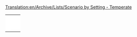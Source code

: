 [[Translation:en/Archive/Lists/Scenario by Setting - Temperate]]
{{en/Scenarios by setting}}

{|
|-
|style="border:none;background:white"|
{{en/Scenario/Italy}}

|style="border:none;background:white"|
{{en/Scenario/Water and Mountains}}

|style="border:none;background:white"|
{{en/Scenario/Florida}}

|-
|style="border:none;background:white"|
{{en/Scenario/Kloof}}

|style="border:none;background:white"|
{{en/Scenario/Land of Floods}}

|style="border:none;background:white"|
{{en/Scenario/Denmark}}

|-
|style="border:none;background:white"|
{{en/Scenario/Europe}}

|style="border:none;background:white"|
{{en/Scenario/United Kingdom}}

|style="border:none;background:white"|
{{en/Scenario/Get Your Ships}}

|-
|style="border:none;background:white"|
{{en/Scenario/Lakes}}

|style="border:none;background:white"|
{{en/Scenario/New Industries 2}}

|style="border:none;background:white"|
{{en/Scenario/Super Britania}}

|-
|style="border:none;background:white"|
{{en/Scenario/Verdant Islands}}

|style="border:none;background:white"|
{{en/Scenario/CarstsMonsterScenario v3}}

|style="border:none;background:white"|
{{en/Scenario/CarstsTrainingScenario v3}}

|-
|style="border:none;background:white"|
{{en/Scenario/CarstsWorldScenario}}

|style="border:none;background:white"|
{{en/Scenario/New Zealand North Island}}

|style="border:none;background:white"|
{{en/Scenario/GR Revised}}

|-
|style="border:none;background:white"|
{{en/Scenario/Kritschgau}}

|style="border:none;background:white"|
{{en/Scenario/Flevoland}}

|style="border:none;background:white"|
{{en/Scenario/Elephant}}

|-
|style="border:none;background:white"|
{{en/Scenario/South West France}}

|style="border:none;background:white"|
{{en/Scenario/Isle Of Wight}}

|style="border:none;background:white"|
{{en/Scenario/German Reunification}}

|-
|style="border:none;background:white"|
{{en/Scenario/Kingdom of Hungary}}

|}